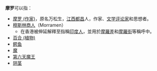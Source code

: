 '''摩罗'''可以指：
* [[摩罗_(作家)|摩罗 (作家)]]，原名万松生，[[江西省|江西]][[都昌县|都昌]]人，作家、[[文学批评|文学评论家]]和思想者。
* [[穆斯林|穆斯林]][[商人|商人]]（Morramen）
**在香港被伸延解釋至指稱[[印度人|印度人]]，並用於[[摩羅差|摩羅差]]和[[摩羅街|摩羅街]]等稱呼中。
* [[百合_(植物)|百合 (植物)]]
* [[鳄目|鳄鱼]]
* [[魔|魔]]
* [[第六天魔王|第六天魔王]]
* [[阴茎|阴茎]]
{{disambig|M|Cat=二字消歧义}}